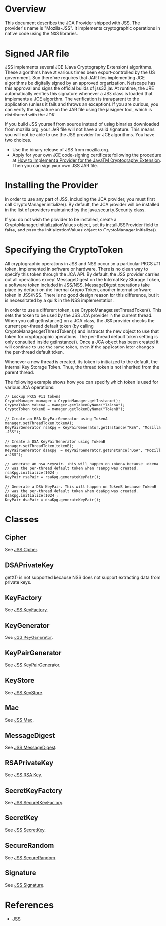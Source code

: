 = Overview =

This document describes the JCA Provider shipped with JSS. The provider's name is "Mozilla-JSS". It implements cryptographic operations in native code using the NSS libraries.

= Signed JAR file =

JSS implements several JCE (Java Cryptography Extension) algorithms. These algorithms have at various times been export-controlled by the US government. Sun therefore requires that JAR files implementing JCE algorithms be digitally signed by an approved organization. Netscape has this approval and signs the official builds of jss32.jar. At runtime, the JRE automatically verifies this signature whenever a JSS class is loaded that implements a JCE algorithm. The verification is transparent to the application (unless it fails and throws an exception). If you are curious, you can verify the signature on the JAR file using the jarsigner tool, which is distributed with the JDK.

If you build JSS yourself from source instead of using binaries downloaded from mozilla.org, your JAR file will not have a valid signature. This means you will not be able to use the JSS provider for JCE algorithms. You have two choices.

* Use the binary release of JSS from mozilla.org.
* Apply for your own JCE code-signing certificate following the procedure at [http://java.sun.com/javase/6/docs/technotes/guides/security/crypto/HowToImplAProvider.html#Step61 How to Implement a Provider for the JavaTM Cryptography Extension]. Then you can sign your own JSS JAR file.

= Installing the Provider =

In order to use any part of JSS, including the JCA provider, you must first call CryptoManager.initialize(). By default, the JCA provider will be installed in the list of providers maintained by the java.security.Security class.

If you do not wish the provider to be installed, create a CryptoManager.InitializationValues object, set its installJSSProvider field to false, and pass the InitializationValues object to CryptoManager.initialize().

= Specifying the CryptoToken =

All cryptographic operations in JSS and NSS occur on a particular PKCS #11 token, implemented in software or hardware. There is no clean way to specify this token through the JCA API. By default, the JSS provider carries out all operations except MessageDigest on the Internal Key Storage Token, a software token included in JSS/NSS. MessageDigest operations take place by default on the Internal Crypto Token, another internal software token in JSS/NSS. There is no good design reason for this difference, but it is necessitated by a quirk in the NSS implementation.

In order to use a different token, use CryptoManager.setThreadToken(). This sets the token to be used by the JSS JCA provider in the current thread. When you call getInstance() on a JCA class, the JSS provider checks the current per-thread default token (by calling CryptoManager.getThreadToken()) and instructs the new object to use that token for cryptographic operations. The per-thread default token setting is only consulted inside getInstance(). Once a JCA object has been created it will continue to use the same token, even if the application later changes the per-thread default token.

Whenever a new thread is created, its token is initialized to the default, the Internal Key Storage Token. Thus, the thread token is not inherited from the parent thread.

The following example shows how you can specify which token is used for various JCA operations:

 // Lookup PKCS #11 tokens
 CryptoManager manager = CryptoManager.getInstance();
 CryptoToken tokenA = manager.getTokenByName("TokenA");
 CryptoToken tokenB = manager.getTokenByName("TokenB");
 
 // Create an RSA KeyPairGenerator using TokenA
 manager.setThreadToken(tokenA);
 KeyPairGenerator rsaKpg = KeyPairGenerator.getInstance("RSA", "Mozilla-JSS");
 
 // Create a DSA KeyPairGenerator using TokenB
 manager.setThreadToken(tokenB);
 KeyPairGenerator dsaKpg  = KeyPairGenerator.getInstance("DSA", "Mozilla-JSS");
 
 // Generate an RSA KeyPair. This will happen on TokenA because TokenA
 // was the per-thread default token when rsaKpg was created.
 rsaKpg.initialize(1024);
 KeyPair rsaPair = rsaKpg.generateKeyPair();
 
 // Generate a DSA KeyPair. This will happen on TokenB because TokenB
 // was the per-thread default token when dsaKpg was created.
 dsaKpg.initialize(1024);
 KeyPair dsaPair = dsaKpg.generateKeyPair();

= Classes =

== Cipher ==

See [[JSS Cipher]].

== DSAPrivateKey ==

getX() is not supported because NSS does not support extracting data from private keys.

== KeyFactory ==

See [[JSS KeyFactory]].

== KeyGenerator ==

See [[JSS KeyGenerator]].

== KeyPairGenerator ==

See [[JSS KeyPairGenerator]].

== KeyStore ==

See [https://github.com/dogtagpki/jss/wiki/JSS-KeyStore JSS KeyStore].

== Mac ==

See [[JSS Mac]].

== MessageDigest ==

See [[JSS MessageDigest]].

== RSAPrivateKey ==

See [[JSS RSA Key]].

== SecretKeyFactory ==

See [[JSS SecuretKeyFactory]].

== SecretKey ==

See [[JSS SecretKey]].

== SecureRandom ==

See [[JSS SecureRandom]].

== Signature ==

See [[JSS Signature]].

= References =

* [https://github.com/dogtagpki/jss/wiki JSS]